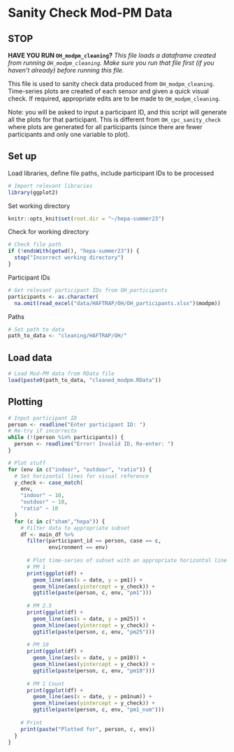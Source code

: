 # Sanity Check Mod-PM Data

## STOP

**HAVE YOU RUN `OH_modpm_cleaning`?**
*This file loads a dataframe created from running `OH_modpm_cleaning`. Make sure you run that file first (if you haven't already) before running this file.*

This file is used to sanity check data produced from `OH_modpm_cleaning`. Time-series plots are created of each sensor and given a quick visual check. If required, appropriate edits are to be made to `OH_modpm_cleaning`.

Note: you will be asked to input a participant ID, and this script will generate all the plots for that participant. This is different from `OH_cpc_sanity_check` where plots are generated for all participants (since there are fewer participants and only one variable to plot).

## Set up
Load libraries, define file paths, include participant IDs to be processed
```r
# Import relevant libraries
library(ggplot2)
```
Set working directory
```r
knitr::opts_knit$set(root.dir = "~/hepa-summer23")
```

Check for working directory
```r
# Check file path
if (!endsWith(getwd(), "hepa-summer23")) {
  stop("Incorrect working directory")
}
```
Participant IDs
```r
# Get relevant participant IDs from OH_participants
participants <- as.character(
  na.omit(read_excel("data/HAFTRAP/OH/OH_participants.xlsx")$modpm))
```

Paths
```r
# Set path to data
path_to_data <- "cleaning/HAFTRAP/OH/"
```


## Load data
```r
# Load Mod-PM data from RData file
load(paste0(path_to_data, "cleaned_modpm.RData"))
```

## Plotting
```r
# Input participant ID
person <- readline("Enter participant ID: ")
# Re-try if incorrecto
while (!(person %in% participants)) {
  person <- readline("Error! Invalid ID, Re-enter: ")
}

# Plot stuff
for (env in c("indoor", "outdoor", "ratio")) {
  # Set horizontal lines for visual reference
  y_check <- case_match(
    env,
    "indoor" ~ 10,
    "outdoor" ~ 10,
    "ratio" ~ 10
  )
  for (c in c("sham","hepa")) {
    # Filter data to appropriate subset
    df <- main_df %>%
      filter(participant_id == person, case == c, 
             environment == env)
    
      # Plot time-series of subset with an appropriate horizontal line
      # PM 1
      print(ggplot(df) +
        geom_line(aes(x = date, y = pm1)) +
        geom_hline(aes(yintercept = y_check)) +
        ggtitle(paste(person, c, env, "pm1")))
      
      # PM 2.5
      print(ggplot(df) +
        geom_line(aes(x = date, y = pm25)) +
        geom_hline(aes(yintercept = y_check)) +
        ggtitle(paste(person, c, env, "pm25")))
      
      # PM 10
      print(ggplot(df) +
        geom_line(aes(x = date, y = pm10)) +
        geom_hline(aes(yintercept = y_check)) +
        ggtitle(paste(person, c, env, "pm10")))
      
      # PM 1 Count
      print(ggplot(df) +
        geom_line(aes(x = date, y = pm1num)) +
        geom_hline(aes(yintercept = y_check)) +
        ggtitle(paste(person, c, env, "pm1_num")))
    
    # Print
    print(paste("Plotted for", person, c, env))
  }
}
```